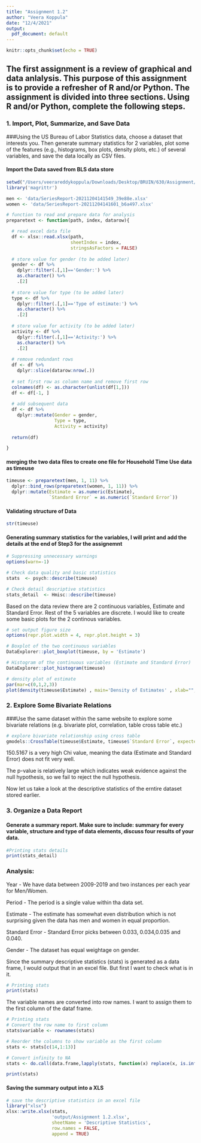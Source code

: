 ```yaml
---
title: "Assignment 1.2"
author: "Veera Koppula"
date: "12/4/2021"
output:
  pdf_document: default
---
```


```r
knitr::opts_chunk$set(echo = TRUE)
```

## The first assignment is a review of graphical and data anlalysis. This purpose of this assignment is to provide a refresher of R and/or Python. The assignment is divided into three sections. Using R and/or Python, complete the following steps.

### 1. Import, Plot, Summarize, and Save Data
###Using the US Bureau of Labor Statistics data, choose a dataset that interests you. Then generate summary statistics for 2 variables, plot some of the features (e.g., histograms, box plots, density plots, etc.) of several variables, and save the data locally as CSV files.

#### Import the Data saved from BLS data store
```r
setwd("/Users/veerareddykoppula/Downloads/Desktop/BRUIN/630/Assignment/Week1")
library('magrittr') 

men <- 'data/SeriesReport-20211204141549_39e88e.xlsx'
women <- 'data/SeriesReport-20211204141601_b6a497.xlsx'

# function to read and prepare data for analysis
preparetext <- function(path, index, datarow){

  # read excel data file
  df <- xlsx::read.xlsx(path,
                        sheetIndex = index,
                        stringsAsFactors = FALSE)
  
  # store value for gender (to be added later)
  gender <- df %>% 
    dplyr::filter(.[,1]=='Gender:') %>% 
    as.character() %>% 
    .[2]
  
  # store value for type (to be added later)
  type <- df %>% 
    dplyr::filter(.[,1]=='Type of estimate:') %>% 
    as.character() %>% 
    .[2]
  
  # store value for activity (to be added later)
  activity <- df %>% 
    dplyr::filter(.[,1]=='Activity:') %>% 
    as.character() %>% 
    .[2]
  
  # remove redundant rows
  df <- df %>% 
    dplyr::slice(datarow:nrow(.))
  
  # set first row as column name and remove first row
  colnames(df) <- as.character(unlist(df[1,]))
  df <- df[-1, ]
  
  # add subsequent data
  df <- df %>% 
    dplyr::mutate(Gender = gender,
                  Type = type,
                  Activity = activity)
  
  return(df)

}

```

#### merging the two data files to create one file for Household Time Use data as timeuse
```r
timeuse <- preparetext(men, 1, 11) %>% 
  dplyr::bind_rows(preparetext(women, 1, 11)) %>% 
  dplyr::mutate(Estimate = as.numeric(Estimate),
                `Standard Error` = as.numeric(`Standard Error`))
```

#### Validating structure of Data
```r
str(timeuse)
```


#### Generating summary statistics for the variables, I will print and add the details at the end of Step3 for the assignemnt
```r
# Suppressing unnecessary warnings
options(warn=-1)

# Check data quality and basic statistics
stats  <- psych::describe(timeuse)

# Check detail descriptive statistics
stats_detail  <- Hmisc::describe(timeuse)
```

Based on the data review there are 2 continuous variables, Estimate and Standard Error. Rest of the 5 variables are discrete. I would like to create some basic plots for the 2 continous variables.
```r
# set output figure size
options(repr.plot.width = 4, repr.plot.height = 3)

# Boxplot of the two continuous variables
DataExplorer::plot_boxplot(timeuse, by = 'Estimate')

# Histogram of the continuous variables (Estimate and Standard Error)
DataExplorer::plot_histogram(timeuse)

# density plot of estimate
par(mar=c(0,1,2,3))
plot(density(timeuse$Estimate) , main='Density of Estimates' , xlab="", ylim=c(0,2) , xaxt="n", las=1 , col="slateblue1" , lwd=4 )
```


### 2. Explore Some Bivariate Relations
###Use the same dataset within the same website to explore some bivariate relations (e.g. bivariate plot, correlation, table cross table etc.)

```r
# explore bivariate relationship using cross table
gmodels::CrossTable(timeuse$Estimate, timeuse$`Standard Error`, expected = TRUE)
```
 
150.5167 is a very high Chi value, meaning the data (Estimate and Standard Error) does not fit very well.

The p-value is relatively large which indicates weak evidence against the null hypothesis, so we fail to reject the null hypothesis.

Now let us take a look at the descriptive statistics of the erntire dataset stored earlier.

### 3. Organize a Data Report
#### Generate a summary report. Make sure to include: summary for every variable, structure and type of data elements, discuss four results of your data.

```r
#Printing stats details
print(stats_detail)
```
### Analysis:

Year - We have data between 2009-2019 and two instances per each year  for Men/Women.

Period - The period is a single value within tha data set.

Estimate - The estimate has somewhat even distribution which is not surprising given the data has men and women in equal proportion.

Standard Error - Standard Error picks between 0.033, 0.034,0.035 and 0.040.

Gender - The dataset has equal weightage on gender.

Since the summary descriptive statistics (stats) is generated as a data frame, I would output that in an excel file. But first I want to check what is in it.


```r
# Printing stats
print(stats)
```

The variable names are converted into row names. I want to assign them to the first column of the dataf frame.

```r
# Printing stats
# Convert the row name to first column
stats$variable <- rownames(stats)

# Reorder the columns to show variable as the first column
stats <- stats[c(14,1:13)]

# Convert infinity to NA
stats <- do.call(data.frame,lapply(stats, function(x) replace(x, is.infinite(x),NA)))

print(stats)
```
#### Saving the summary output into a XLS

```r
# save the descriptive statistics in an excel file
library("xlsx")
xlsx::write.xlsx(stats, 
                 'output/Assignment 1.2.xlsx', 
                 sheetName = 'Descriptive Statistics',
                 row.names = FALSE,
                 append = TRUE)
```
